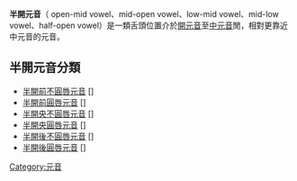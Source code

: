 {{IPA vowels|class=floatright}}

'''半開元音'''（ open-mid vowel、mid-open vowel、low-mid vowel、mid-low vowel、half-open vowel）是一類舌頭位置介於[[開元音|開元音]]至[[中元音|中元音]]閒，相對更靠近中元音的元音。

== 半開元音分類 ==
* [[半開前不圓唇元音|半開前不圓唇元音]] [{{IPA|ɛ}}]  
* [[半開前圓唇元音|半開前圓唇元音]] [{{IPA|œ}}]
* [[半開央不圓唇元音|半開央不圓唇元音]] [{{IPA|ɜ}}]
* [[半開央圓唇元音|半開央圓唇元音]] [{{IPA|ɞ}}]
* [[半開後不圓唇元音|半開後不圓唇元音]] [{{IPA|ʌ}}]
* [[半開後圓唇元音|半開後圓唇元音]] [{{IPA|ɔ}}]

{{IPA navigation}}
{{Lang-stub}}

[[Category:元音|Category:元音]]